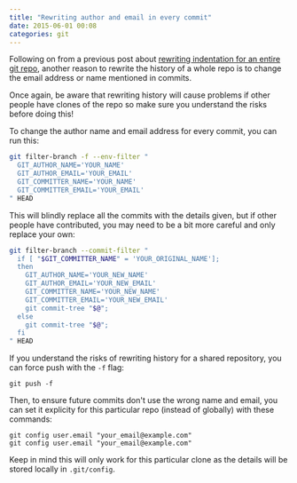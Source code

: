 ```yaml
---
title: "Rewriting author and email in every commit"
date: 2015-06-01 00:08
categories: git
---
```


Following on from a previous post about [rewriting indentation for an entire git repo](http://blog.stevenocchipinti.com/2015/04/30/rewriting-indentation-in-every-file-and-every-commit/),
another reason to rewrite the history of a whole repo is to change the email
address or name mentioned in commits.

Once again, be aware that rewriting history will cause problems if other people
have clones of the repo so make sure you understand the risks before doing
this!

To change the author name and email address for every commit, you can run this:

```bash
git filter-branch -f --env-filter "
  GIT_AUTHOR_NAME='YOUR_NAME'
  GIT_AUTHOR_EMAIL='YOUR_EMAIL'
  GIT_COMMITTER_NAME='YOUR_NAME'
  GIT_COMMITTER_EMAIL='YOUR_EMAIL'
" HEAD
```

This will blindly replace all the commits with the details given, but if other
people have contributed, you may need to be a bit more careful and only replace
your own:

```bash
git filter-branch --commit-filter "
  if [ "$GIT_COMMITTER_NAME" = 'YOUR_ORIGINAL_NAME'];
  then
    GIT_AUTHOR_NAME='YOUR_NEW_NAME'
    GIT_AUTHOR_EMAIL='YOUR_NEW_EMAIL'
    GIT_COMMITTER_NAME='YOUR_NEW_NAME'
    GIT_COMMITTER_EMAIL='YOUR_NEW_EMAIL'
    git commit-tree "$@";
  else
    git commit-tree "$@";
  fi
" HEAD
```

If you understand the risks of rewriting history for a shared repository, you
can force push with the `-f` flag:

```
git push -f
```

Then, to ensure future commits don't use the wrong name and email, you can set
it explicity for this particular repo (instead of globally) with these
commands:

```
git config user.email "your_email@example.com"
git config user.email "your_email@example.com"
```

Keep in mind this will only work for this particular clone as the details will
be stored locally in `.git/config`.
